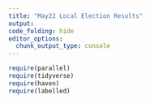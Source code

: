 ```yaml
---
title: "May22 Local Election Results"
output: 
code_folding: hide
editor_options: 
  chunk_output_type: console
---
```


```r
require(parallel)
require(tidyverse)
require(haven)
require(labelled)
```
